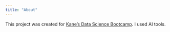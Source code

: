 ```yaml
---
title: "About"
---
```


This project was created for [Kane's Data Science Bootcamp](https://bootcamp.davidkane.info/). I used AI tools.
